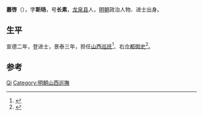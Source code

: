 '''蕭啓'''（{{bd|?||?|}}），字'''斯旸'''，号'''长素'''，[[龙泉县|龙泉县]]人，[[明朝|明朝]]政治人物、进士出身。

== 生平 ==
宣德二年，登进士，景泰三年，担任[[山西巡抚|山西巡抚]]<ref name="彭勃2002">{{cite book|author=彭勃|title=中华监察执纪执法大典|url=http://books.google.com/books?id=OXo4AQAAIAAJ|year=2002|publisher=中国方正出版社|page=237}}</ref>、右[[佥都御史|佥都御史]]<ref name="杨师群2002">{{cite book|author=杨师群|title=中华姓氏谱 箫|url=http://books.google.com/books?id=Jps7AAAAMAAJ|year=2002|publisher=现代出版社|isbn=978-7-80142-299-6|page=106}}</ref>。

== 参考 ==
{{reflist}}

{{宣德二年丁未科殿試金榜}}

{{Authority control}}
{{DEFAULTSORT:Xiao}}
[[Category:蕭姓|Qi]]
[[Category:明朝山西巡撫|Category:明朝山西巡撫]]

{{明朝人物小作品}}